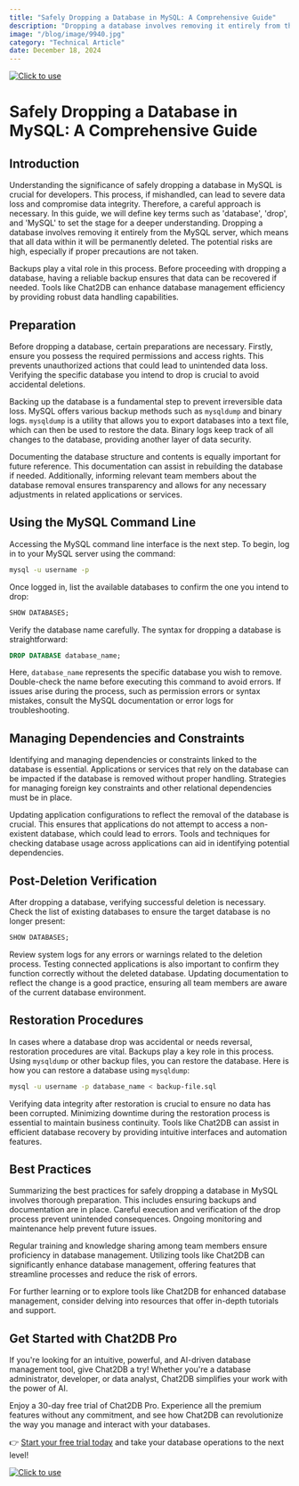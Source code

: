 ```yaml
---
title: "Safely Dropping a Database in MySQL: A Comprehensive Guide"
description: "Dropping a database involves removing it entirely from the MySQL server, which means that all data within it will be permanently deleted."
image: "/blog/image/9940.jpg"
category: "Technical Article"
date: December 18, 2024
---
```

[![Click to use](/image/blog/bg/chat2db1.png)](https://app.chat2db.ai/)
# Safely Dropping a Database in MySQL: A Comprehensive Guide


<Authors date="December 18, 2024">
  <Author name="Jing" link="https://chat2db.ai" />
</Authors>

## Introduction

Understanding the significance of safely dropping a database in MySQL is crucial for developers. This process, if mishandled, can lead to severe data loss and compromise data integrity. Therefore, a careful approach is necessary. In this guide, we will define key terms such as 'database', 'drop', and 'MySQL' to set the stage for a deeper understanding. Dropping a database involves removing it entirely from the MySQL server, which means that all data within it will be permanently deleted. The potential risks are high, especially if proper precautions are not taken.

Backups play a vital role in this process. Before proceeding with dropping a database, having a reliable backup ensures that data can be recovered if needed. Tools like Chat2DB can enhance database management efficiency by providing robust data handling capabilities.

## Preparation

Before dropping a database, certain preparations are necessary. Firstly, ensure you possess the required permissions and access rights. This prevents unauthorized actions that could lead to unintended data loss. Verifying the specific database you intend to drop is crucial to avoid accidental deletions. 

Backing up the database is a fundamental step to prevent irreversible data loss. MySQL offers various backup methods such as `mysqldump` and binary logs. `mysqldump` is a utility that allows you to export databases into a text file, which can then be used to restore the data. Binary logs keep track of all changes to the database, providing another layer of data security.

Documenting the database structure and contents is equally important for future reference. This documentation can assist in rebuilding the database if needed. Additionally, informing relevant team members about the database removal ensures transparency and allows for any necessary adjustments in related applications or services.

## Using the MySQL Command Line

Accessing the MySQL command line interface is the next step. To begin, log in to your MySQL server using the command:

```bash
mysql -u username -p
```

Once logged in, list the available databases to confirm the one you intend to drop:

```sql
SHOW DATABASES;
```

Verify the database name carefully. The syntax for dropping a database is straightforward:

```sql
DROP DATABASE database_name;
```

Here, `database_name` represents the specific database you wish to remove. Double-check the name before executing this command to avoid errors. If issues arise during the process, such as permission errors or syntax mistakes, consult the MySQL documentation or error logs for troubleshooting.

## Managing Dependencies and Constraints

Identifying and managing dependencies or constraints linked to the database is essential. Applications or services that rely on the database can be impacted if the database is removed without proper handling. Strategies for managing foreign key constraints and other relational dependencies must be in place.

Updating application configurations to reflect the removal of the database is crucial. This ensures that applications do not attempt to access a non-existent database, which could lead to errors. Tools and techniques for checking database usage across applications can aid in identifying potential dependencies.

## Post-Deletion Verification

After dropping a database, verifying successful deletion is necessary. Check the list of existing databases to ensure the target database is no longer present:

```sql
SHOW DATABASES;
```

Review system logs for any errors or warnings related to the deletion process. Testing connected applications is also important to confirm they function correctly without the deleted database. Updating documentation to reflect the change is a good practice, ensuring all team members are aware of the current database environment.

## Restoration Procedures

In cases where a database drop was accidental or needs reversal, restoration procedures are vital. Backups play a key role in this process. Using `mysqldump` or other backup files, you can restore the database. Here is how you can restore a database using `mysqldump`:

```bash
mysql -u username -p database_name < backup-file.sql
```

Verifying data integrity after restoration is crucial to ensure no data has been corrupted. Minimizing downtime during the restoration process is essential to maintain business continuity. Tools like Chat2DB can assist in efficient database recovery by providing intuitive interfaces and automation features.

## Best Practices

Summarizing the best practices for safely dropping a database in MySQL involves thorough preparation. This includes ensuring backups and documentation are in place. Careful execution and verification of the drop process prevent unintended consequences. Ongoing monitoring and maintenance help prevent future issues.

Regular training and knowledge sharing among team members ensure proficiency in database management. Utilizing tools like Chat2DB can significantly enhance database management, offering features that streamline processes and reduce the risk of errors.

For further learning or to explore tools like Chat2DB for enhanced database management, consider delving into resources that offer in-depth tutorials and support.

## Get Started with Chat2DB Pro

If you're looking for an intuitive, powerful, and AI-driven database management tool, give Chat2DB a try! Whether you're a database administrator, developer, or data analyst, Chat2DB simplifies your work with the power of AI.

Enjoy a 30-day free trial of Chat2DB Pro. Experience all the premium features without any commitment, and see how Chat2DB can revolutionize the way you manage and interact with your databases.

👉 [Start your free trial today](https://app.chat2db.ai/) and take your database operations to the next level!

[![Click to use](/image/blog/bg/chat2db.jpg)](https://app.chat2db.ai/)